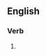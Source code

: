 ==English==

===Verb===
{{head|en|present participle}}

# {{present participle of|pension|lang=en|nocat=1}}